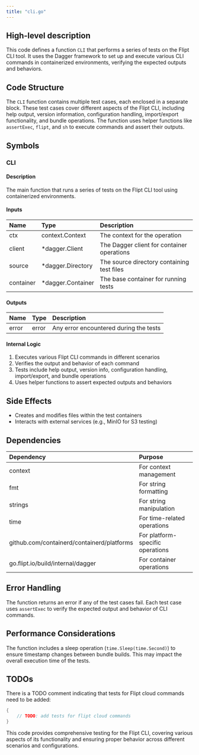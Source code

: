 ```yaml
---
title: "cli.go"
---
```


## High-level description
This code defines a function `CLI` that performs a series of tests on the Flipt CLI tool. It uses the Dagger framework to set up and execute various CLI commands in containerized environments, verifying the expected outputs and behaviors.

## Code Structure
The `CLI` function contains multiple test cases, each enclosed in a separate block. These test cases cover different aspects of the Flipt CLI, including help output, version information, configuration handling, import/export functionality, and bundle operations. The function uses helper functions like `assertExec`, `flipt`, and `sh` to execute commands and assert their outputs.

## Symbols

### CLI
#### Description
The main function that runs a series of tests on the Flipt CLI tool using containerized environments.

#### Inputs
| Name | Type | Description |
|:-----|:-----|:------------|
| ctx | context.Context | The context for the operation |
| client | *dagger.Client | The Dagger client for container operations |
| source | *dagger.Directory | The source directory containing test files |
| container | *dagger.Container | The base container for running tests |

#### Outputs
| Name | Type | Description |
|:-----|:-----|:------------|
| error | error | Any error encountered during the tests |

#### Internal Logic
1. Executes various Flipt CLI commands in different scenarios
2. Verifies the output and behavior of each command
3. Tests include help output, version info, configuration handling, import/export, and bundle operations
4. Uses helper functions to assert expected outputs and behaviors

## Side Effects
- Creates and modifies files within the test containers
- Interacts with external services (e.g., MinIO for S3 testing)

## Dependencies
| Dependency | Purpose |
|:-----------|:--------|
| context | For context management |
| fmt | For string formatting |
| strings | For string manipulation |
| time | For time-related operations |
| github.com/containerd/containerd/platforms | For platform-specific operations |
| go.flipt.io/build/internal/dagger | For container operations |

## Error Handling
The function returns an error if any of the test cases fail. Each test case uses `assertExec` to verify the expected output and behavior of CLI commands.

## Performance Considerations
The function includes a sleep operation (`time.Sleep(time.Second)`) to ensure timestamp changes between bundle builds. This may impact the overall execution time of the tests.

## TODOs
There is a TODO comment indicating that tests for Flipt cloud commands need to be added:
```go
{
    // TODO: add tests for flipt cloud commands
}
```

This code provides comprehensive testing for the Flipt CLI, covering various aspects of its functionality and ensuring proper behavior across different scenarios and configurations.